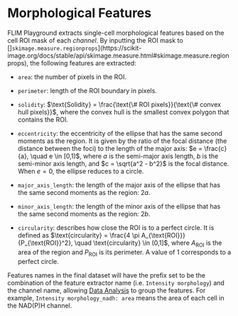 # Morphological Features
FLIM Playground extracts single-cell morphological features based on the cell ROI mask of each *channel*. By inputting the ROI mask to []`skimage.measure.regionprops`](https://scikit-image.org/docs/stable/api/skimage.measure.html#skimage.measure.regionprops), the following features are extracted:

- `area`: the number of pixels in the ROI. 
- `perimeter`: length of the ROI boundary in pixels.

- `solidity`: $\text{Solidity} = \frac{\text{\# ROI pixels}}{\text{\# convex hull pixels}}$, where the convex hull is the smallest convex polygon that contains the ROI. 

- `eccentricity`: the eccentricity of the ellipse that has the same second moments as the region. It is given by the ratio of the focal distance (the distance between the foci) to the length of the major axis:
$e = \frac{c}{a}, \quad e \in [0,1)$, where $a$ is the semi-major axis length, $b$ is the semi-minor axis length, and $c = \sqrt{a^2 - b^2}$ is the focal distance. When $e=0$, the ellipse reduces to a circle.

- `major_axis_length`: the length of the major axis of the ellipse that has the same second moments as the region: $2a$. 
- `minor_axis_length`: the length of the minor axis of the ellipse that has the same second moments as the region: $2b$. 
- `circularity`: describes how close the ROI is to a perfect circle. It is defined as $\text{circularity} = \frac{4 \pi A_{\text{ROI}}}{P_{\text{ROI}}^2}, \quad \text{circularity} \in (0,1]$, where $A_{\text{ROI}}$ is the area of the region and $P_{\text{ROI}}$ is its perimeter. A value of $1$ corresponds to a perfect circle.


Features names in the final dataset will have the prefix set to be the combination of the feature extractor name (i.e. `Intensity morphology`) and the channel name, allowing [Data Analysis](data_analysis.qmd) to group the features. For example, `Intensity morphology_nadh: area` means the area of each cell in the NAD(P)H channel. 





